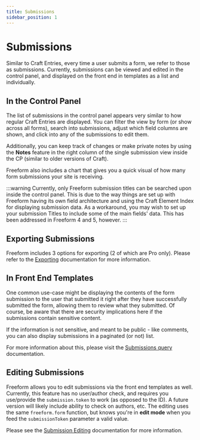 ```yaml
---
title: Submissions
sidebar_position: 1
---
```





# Submissions

Similar to Craft Entries, every time a user submits a form, we refer to those as submissions. Currently, submissions can be viewed and edited in the control panel, and displayed on the front end in templates as a list and individually.

## In the Control Panel

The list of submissions in the control panel appears very similar to how regular Craft Entries are displayed. You can filter the view by form (or show across all forms), search into submissions, adjust which field columns are shown, and click into any of the submissions to edit them.

Additionally, you can keep track of changes or make private notes by using the **Notes** feature in the right column of the single submission view inside the CP (similar to older versions of Craft). <Badge type="feature" text="3.3.0+" />

Freeform also includes a chart that gives you a quick visual of how many form submissions your site is receiving.

:::warning
Currently, only Freeform submission titles can be searched upon inside the control panel. This is due to the way things are set up with Freeform having its own field architecture and using the Craft Element Index for displaying submission data. As a workaround, you may wish to set up your submission Titles to include some of the main fields' data. This has been addressed in Freeform 4 and 5, however.
:::

<Photo img={SubmissionsListPhoto} alt="Submissions" />
<Photo img={SubmissionsEditPhoto} alt="Edit Submissions" />

## Exporting Submissions

Freeform includes 3 options for exporting (2 of which are Pro only). Please refer to the [Exporting](./exporting.mdx) documentation for more information.

## In Front End Templates

One common use-case might be displaying the contents of the form submission to the user that submitted it right after they have successfully submitted the form, allowing them to review what they submitted. Of course, be aware that there are security implications here if the submissions contain sensitive content.

If the information is not sensitive, and meant to be public - like comments, you can also display submissions in a paginated (or not) list.

For more information about this, please visit the [Submissions query](../templates/queries/submissions.mdx) documentation.

## Editing Submissions <Badge type="pro" text="Pro" />

Freeform allows you to edit submissions via the front end templates as well. Currently, this feature has no user/author check, and requires you use/provide the `submission.token` to work (as opposed to the ID). A future version will likely include ability to check on authors, etc. The editing uses the same `freeform.form` function, but knows you're in **edit mode** when you feed the `submissionToken` parameter a valid value.

Please see the [Submission Editing](./submission-editing.mdx) documentation for more information.
